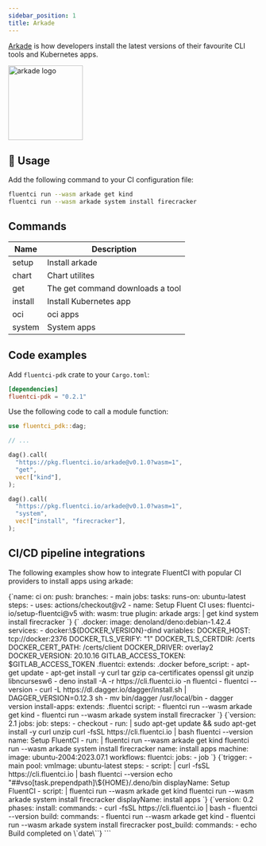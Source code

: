 ```yaml
---
sidebar_position: 1
title: Arkade
---
```


[Arkade](https://github.com/alexellis/arkade) is how developers install the latest versions of their favourite CLI tools and Kubernetes apps.

<img
  src="https://github.com/alexellis/arkade/raw/master/docs/arkade-logo-sm.png"
  alt="arkade logo"
  width="150"
  height="150"
/>

## 🚀 Usage

Add the following command to your CI configuration file:

```bash
fluentci run --wasm arkade get kind
fluentci run --wasm arkade system install firecracker
```

## Commands

| Name    | Description                      |
| ------- | -------------------------------- |
| setup   | Install arkade                   |
| chart   | Chart utilites                   |
| get     | The get command downloads a tool |
| install | Install Kubernetes app           |
| oci     | oci apps                         |
| system  | System apps                      |

## Code examples

Add `fluentci-pdk` crate to your `Cargo.toml`:

```toml
[dependencies]
fluentci-pdk = "0.2.1"
```

Use the following code to call a module function:

```rust
use fluentci_pdk::dag;

// ...

dag().call(
  "https://pkg.fluentci.io/arkade@v0.1.0?wasm=1",
  "get",
  vec!["kind"],
);

dag().call(
  "https://pkg.fluentci.io/arkade@v0.1.0?wasm=1",
  "system",
  vec!["install", "firecracker"],
);
```

## CI/CD pipeline integrations

The following examples show how to integrate FluentCI with popular CI providers to install apps using arkade:


<Tabs>
  <TabItem value="gha" label="Github Actions">
    <CodeBlock language="yaml" title="ci.yml">
      {`name: ci
on:
  push:
    branches:
      - main
jobs:
  tasks:
    runs-on: ubuntu-latest
    steps:
      - uses: actions/checkout@v2
      - name: Setup Fluent CI
        uses: fluentci-io/setup-fluentci@v5
        with:
          wasm: true
          plugin: arkade
          args: |
            get kind
            system install firecracker
      `}
    </CodeBlock>
  </TabItem>
  <TabItem value="gitlab" label="GitLab CI">
    <CodeBlock language="yaml" title=".gitlab-ci.yml">
      {`
.docker:
  image: denoland/deno:debian-1.42.4
  services:
    - docker:\${DOCKER_VERSION}-dind
  variables:
    DOCKER_HOST: tcp://docker:2376
    DOCKER_TLS_VERIFY: "1"
    DOCKER_TLS_CERTDIR: /certs
    DOCKER_CERT_PATH: /certs/client
    DOCKER_DRIVER: overlay2
    DOCKER_VERSION: 20.10.16
    GITLAB_ACCESS_TOKEN: $GITLAB_ACCESS_TOKEN
.fluentci:
  extends: .docker
  before_script:
    - apt-get update
    - apt-get install -y curl tar gzip ca-certificates openssl git unzip libncursesw6
    - deno install -A -r https://cli.fluentci.io -n fluentci
    - fluentci --version
    - curl -L https://dl.dagger.io/dagger/install.sh | DAGGER_VERSION=0.12.3 sh
    - mv bin/dagger /usr/local/bin
    - dagger version
install-apps:
  extends: .fluentci
  script:
    - fluentci run --wasm arkade get kind
    - fluentci run --wasm arkade system install firecracker
`}

</CodeBlock>
</TabItem>
<TabItem value="circleci" label="Circle CI">
<CodeBlock language="yaml" title=".circleci/config.yml">
{`version: 2.1
jobs:
  job:
    steps:
      - checkout
      - run: |
          sudo apt-get update && sudo apt-get install -y curl unzip
          curl -fsSL https://cli.fluentci.io | bash
          fluentci --version
        name: Setup FluentCI
      - run: |
          fluentci run --wasm arkade get kind
          fluentci run --wasm arkade system install firecracker
        name: install apps
    machine:
      image: ubuntu-2004:2023.07.1
workflows:
  fluentci:
    jobs:
      - job
`}
</CodeBlock>
</TabItem>
<TabItem value="azure" label="Azure Pipelines">
<CodeBlock language="yaml" title="azure-pipelines.yml">
{`trigger:
  - main
pool:
  vmImage: ubuntu-latest
steps:
  - script: |
      curl -fsSL https://cli.fluentci.io | bash
      fluentci --version
      echo "##vso[task.prependpath]\${HOME}/.deno/bin
    displayName: Setup FluentCI
  - script: |
      fluentci run --wasm arkade get kind
      fluentci run --wasm arkade system install firecracker
    displayName: install apps
`}
</CodeBlock>
</TabItem>
<TabItem value="aws" label="AWS CodePipeline">
<CodeBlock language="yaml" title="buildspec.yml">
{`version: 0.2
phases:
  install:
    commands:
      - curl -fsSL https://cli.fluentci.io | bash
      - fluentci --version
  build:
    commands:
      - fluentci run --wasm arkade get kind
      - fluentci run --wasm arkade system install firecracker
  post_build:
    commands:
      - echo Build completed on \`date\``}
</CodeBlock>
</TabItem>
</Tabs>
```

